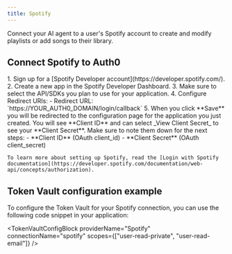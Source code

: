 ```yaml
---
title: Spotify
---
```



Connect your AI agent to a user's Spotify account to create and modify playlists or add songs to their library.

## Connect Spotify to Auth0

<Steps>
  <Step title="Spotify setup">
    1. Sign up for a [Spotify Developer account](https://developer.spotify.com/).
    2. Create a new app in the Spotify Developer Dashboard.
    3. Make sure to select the API/SDKs you plan to use for your application.
    4. Configure Redirect URIs:
       - Redirect URL: `https://YOUR_AUTH0_DOMAIN/login/callback`
       <FindDomainInfoBlock />
    5. When you click **Save** you will be redirected to the configuration page for the application you just created. You will see **Client ID** and can select _View Client Secret_ to see your **Client Secret**. Make sure to note them down for the next steps:
      - **Client ID**  (OAuth client_id)
      - **Client Secret** (OAuth client_secret)

    To learn more about setting up Spotify, read the [Login with Spotify documentation](https://developer.spotify.com/documentation/web-api/concepts/authorization).
  </Step>
  <Step title="Auth0 setup">
    <Auth0SetupBlock providerName="Spotify" scopesName="Attributes" allowFreeFormScopes={true} />
  </Step>
</Steps>

<IntegrationInfoBlock providerName="Spotify" />

## Token Vault configuration example

To configure the Token Vault for your Spotify connection, you can use the following code snippet in your application:

<TokenVaultConfigBlock
  providerName="Spotify"
  connectionName="spotify"
  scopes={["user-read-private", "user-read-email"]}
/>

<NextStepsBlock />
